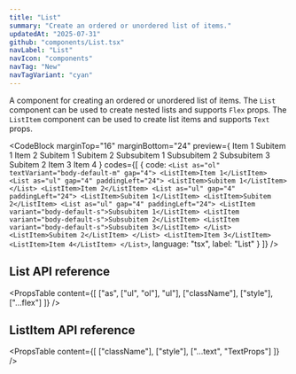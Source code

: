 ```yaml
---
title: "List"
summary: "Create an ordered or unordered list of items."
updatedAt: "2025-07-31"
github: "components/List.tsx"
navLabel: "List"
navIcon: "components"
navTag: "New"
navTagVariant: "cyan"
---
```


A component for creating an ordered or unordered list of items. The `List` component can be used to create nested lists and supports `Flex` props. The `ListItem` component can be used to create list items and supports `Text` props.

<CodeBlock
  marginTop="16"
  marginBottom="24"
  preview={
    <List as="ol" textVariant="body-default-m" gap="4">
      <ListItem>Item 1</ListItem>
      <List as="ul" gap="4" paddingLeft="24">
        <ListItem>Subitem 1</ListItem>
      </List>
      <ListItem>Item 2</ListItem>
      <List as="ul" gap="4" paddingLeft="24">
        <ListItem>Subitem 1</ListItem>
        <ListItem>Subitem 2</ListItem>
        <List as="ul" gap="4" paddingLeft="24">
          <ListItem variant="body-default-s">Subsubitem 1</ListItem>
          <ListItem variant="body-default-s">Subsubitem 2</ListItem>
          <ListItem variant="body-default-s">Subsubitem 3</ListItem>
        </List>
        <ListItem>Subitem 2</ListItem>
      </List>
      <ListItem>Item 3</ListItem>
      <ListItem>Item 4</ListItem>
    </List>
  }
  codes={[
    {
      code:
`<List as="ol" textVariant="body-default-m" gap="4">
    <ListItem>Item 1</ListItem>
    <List as="ul" gap="4" paddingLeft="24">
      <ListItem>Subitem 1</ListItem>
    </List>
    <ListItem>Item 2</ListItem>
    <List as="ul" gap="4" paddingLeft="24">
      <ListItem>Subitem 1</ListItem>
      <ListItem>Subitem 2</ListItem>
      <List as="ul" gap="4" paddingLeft="24">
        <ListItem variant="body-default-s">Subsubitem 1</ListItem>
        <ListItem variant="body-default-s">Subsubitem 2</ListItem>
        <ListItem variant="body-default-s">Subsubitem 3</ListItem>
      </List>
      <ListItem>Subitem 2</ListItem>
    </List>
    <ListItem>Item 3</ListItem>
    <ListItem>Item 4</ListItem>
</List>`,
      language: "tsx",
      label: "List"
    }
  ]}
/>

## List API reference

<PropsTable
  content={[
    ["as", ["ul", "ol"], "ul"],
    ["className"],
    ["style"],
    ["...flex"]
  ]}
/>

## ListItem API reference

<PropsTable
  content={[
    ["className"],
    ["style"],
    ["...text", "TextProps"]
  ]}
/>